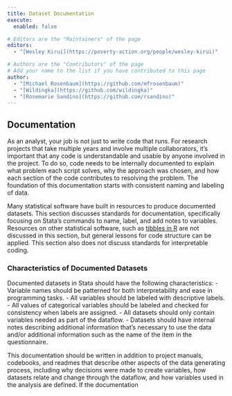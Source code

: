 ```yaml
---
title: Dataset Documentation
execute: 
  enabled: false

# Editors are the "Maintainers" of the page
editors:
  - "[Wesley Kirui](https://poverty-action.org/people/wesley-kirui)"

# Authors are the "Contributors" of the page
# Add your name to the list if you have contributed to this page
author:
  - "[Michael Rosenbaum](https://github.com/mfrosenbaum)"
  - "[Wildingka](https://github.com/wildingka)"
  - "[Rosemarie Sandino](https://github.com/rsandino)"
---
```


## Documentation
As an analyst, your job is not just to write code that runs. For research projects that take multiple years and involve multiple collaborators, it’s important that any code is understandable and usable by anyone involved in the project. To do so, code needs to be internally documented to explain what problem each script solves, why the approach was chosen, and how each section of the code contributes to resolving the problem. The foundation of this documentation starts with consistent naming and labeling of data.

Many statistical software have built in resources to produce documented datasets. This section discusses standards for documentation, specifically focusing on Stata’s commands to name, label, and add notes to variables. Resources on other statistical software, such as [tibbles in R](https://r4ds.had.co.nz/tibbles.html) are not discussed in this section, but general lessons for code structure can be applied. This section also does not discuss standards for interpretable coding.

### Characteristics of Documented Datasets

Documented datasets in Stata should have the following characteristics:
- Variable names should be patterned for both interpretability and ease in programming tasks.
- All variables should be labeled with descriptive labels.
- All values of categorical variables should be labeled and checked for consistency when labels are assigned.
- All datasets should only contain variables needed as part of the dataflow.
- Datasets should have internal notes describing additional information that’s necessary to use the data and/or additional information such as the name of the item in the questionnaire.

This documentation should be written in addition to project manuals, codebooks, and readmes that describe other aspects of the data generating process, including why decisions were made to create variables, how datasets relate and change through the dataflow, and how variables used in the analysis are defined. If the documentation 